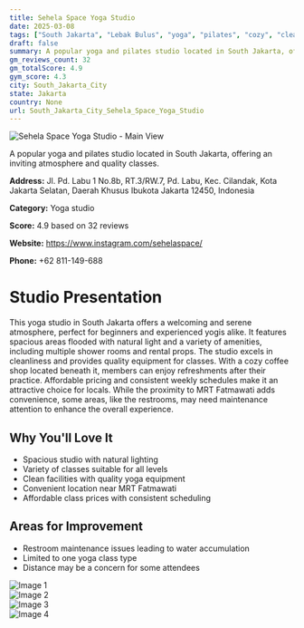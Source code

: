 ```yaml
---
title: Sehela Space Yoga Studio
date: 2025-03-08
tags: ["South Jakarta", "Lebak Bulus", "yoga", "pilates", "cozy", "clean", "South Jakarta City"]  
draft: false
summary: A popular yoga and pilates studio located in South Jakarta, offering an inviting atmosphere and quality classes.
gm_reviews_count: 32
gm_totalScore: 4.9
gym_score: 4.3
city: South_Jakarta_City
state: Jakarta
country: None
url: South_Jakarta_City_Sehela_Space_Yoga_Studio
---
```


<div className="aspect-[16/9] relative my-8">
  <img 
    src="https://lh5.googleusercontent.com/p/AF1QipORlZX99DnFm81OC2Q-SNNEWNz0W0vXMlmrdTPT=w1920-h1080-k-no"
    alt="Sehela Space Yoga Studio - Main View"
    className="object-cover absolute inset-0 w-full h-full rounded-lg"
  />
</div>

A popular yoga and pilates studio located in South Jakarta, offering an inviting atmosphere and quality classes.

**Address:** Jl. Pd. Labu 1 No.8b, RT.3/RW.7, Pd. Labu, Kec. Cilandak, Kota Jakarta Selatan, Daerah Khusus Ibukota Jakarta 12450, Indonesia

**Category:** Yoga studio

**Score:** 4.9 based on 32 reviews

**Website:** https://www.instagram.com/sehelaspace/

**Phone:** +62 811-149-688

# Studio Presentation

This yoga studio in South Jakarta offers a welcoming and serene atmosphere, perfect for beginners and experienced yogis alike. It features spacious areas flooded with natural light and a variety of amenities, including multiple shower rooms and rental props. The studio excels in cleanliness and provides quality equipment for classes. With a cozy coffee shop located beneath it, members can enjoy refreshments after their practice. Affordable pricing and consistent weekly schedules make it an attractive choice for locals. While the proximity to MRT Fatmawati adds convenience, some areas, like the restrooms, may need maintenance attention to enhance the overall experience.

## Why You'll Love It

- Spacious studio with natural lighting
- Variety of classes suitable for all levels
- Clean facilities with quality yoga equipment
- Convenient location near MRT Fatmawati
- Affordable class prices with consistent scheduling

## Areas for Improvement

- Restroom maintenance issues leading to water accumulation
- Limited to one yoga class type
- Distance may be a concern for some attendees

<div className="grid grid-cols-1 xl:grid-cols-2 gap-4 my-8">
<div className="aspect-[4/3] relative"><img src="https://lh3.googleusercontent.com/p/AF1QipNC4BE8dr6NLdeTVm8tST7uvltoC8yLeGEtonHZ=w1920-h1080-k-no" alt="Image 1" className="object-cover absolute inset-0 w-full h-full rounded-lg" /></div>
<div className="aspect-[4/3] relative"><img src="https://lh5.googleusercontent.com/p/AF1QipN9LvVuttaGHhSLqyEOTuJsZFefSY_rnEH1GkZw=w1920-h1080-k-no" alt="Image 2" className="object-cover absolute inset-0 w-full h-full rounded-lg" /></div>
<div className="aspect-[4/3] relative"><img src="https://lh5.googleusercontent.com/p/AF1QipP8kIKxi6woQEpjFAiwQV2sLKdDR3aNn9sSPQoH=w1920-h1080-k-no" alt="Image 3" className="object-cover absolute inset-0 w-full h-full rounded-lg" /></div>
<div className="aspect-[4/3] relative"><img src="https://lh5.googleusercontent.com/p/AF1QipMwJq6_0mJjohbW_TODs1A05rZ0T73bEJ8coKgH=w1920-h1080-k-no" alt="Image 4" className="object-cover absolute inset-0 w-full h-full rounded-lg" /></div>
</div>